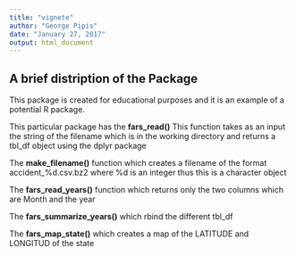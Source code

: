 ```yaml
---
title: "vignete"
author: "George Pipis"
date: "January 27, 2017"
output: html_document
---
```



## A brief distription of the Package

This package is created for educational purposes and it is an example of a potential R package.

This particular package has the **fars_read()** This function takes as an input the string of the filename which is in the working directory and returns a tbl_df object using the dplyr package

The **make_filename()** function which creates a filename of the format accident_%d.csv.bz2 where %d is an integer thus this is a character object 

The **fars_read_years()** function which returns only the two columns which are Month and the year 

The **fars_summarize_years()** which rbind the different tbl_df

The **fars_map_state()** which creates a map of the LATITUDE and LONGITUD of the state
